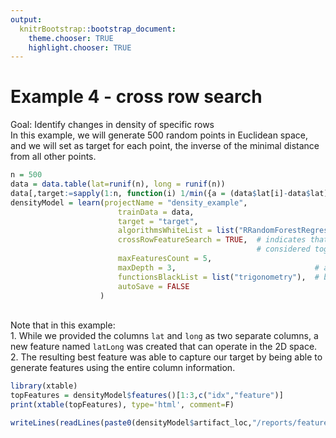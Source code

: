 ```yaml
---
output:
  knitrBootstrap::bootstrap_document:
    theme.chooser: TRUE
    highlight.chooser: TRUE
---
```


<!--
%\VignetteEngine{knitr::rmarkdown}
%\VignetteIndexEntry{Example 4}
%\VignetteDepends{xtable}
-->
# Example 4 - cross row search #
Goal: Identify changes in density of specific rows
<br>
In this example, we will generate 500 random points in Euclidean space, and we will set as target for each point, the inverse of the minimal distance from all other points. 
<br>
```r
n = 500
data = data.table(lat=runif(n), long = runif(n))
data[,target:=sapply(1:n, function(i) 1/min({a = (data$lat[i]-data$lat)^2+(data$long[i]-data$long)^2; a[i] = Inf;a}))]
densityModel = learn(projectName = "density_example",
                        trainData = data,
                        target = "target",
                        algorithmsWhiteList = list("RRandomForestRegressor"),  
                        crossRowFeatureSearch = TRUE,  # indicates that points from all rows should be
                                                       # considered together during feature search
                        maxFeaturesCount = 5,
                        maxDepth = 3,                               # allowing a higher search space depth
                        functionsBlackList = list("trigonometry"),  # blacklist trigonometric functions
                        autoSave = FALSE
                    )
```
<br>
Note that in this example:
<br>
1. While we provided the columns `lat` and `long` as two separate columns, a new feature named `latLong` was created that can operate in the 2D space.
2. The resulting best feature was able to capture our target by being able to generate features using the entire column information.
```r
library(xtable)
topFeatures = densityModel$features()[1:3,c("idx","feature")]
print(xtable(topFeatures), type='html', comment=F) 
```

```r
writeLines(readLines(paste0(densityModel$artifact_loc,"/reports/features/features_trace.txt"),n=9))
```

